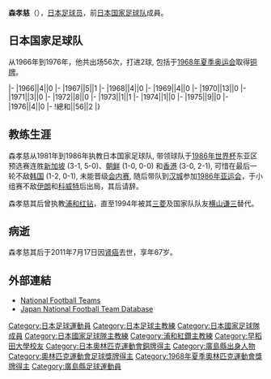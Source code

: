 {{Infobox football biography
|name=森孝慈
|image=
|fullname=森孝慈
|birth_date={{Birth date|1943|11|24}}
|cityofbirth=[[廣島縣|廣島縣]]
|countryofbirth=[[日本|日本]]
|dateofdeath={{Death date and age|2011|7|17|1943|11|24}}
|height=1.73 m
|position=[[後衛_(足球)|後衛]]
|currentclub=
|years=1967-1977
|clubs=[[浦和紅鑽|三菱重工]]
|caps(goals)=
|nationalyears=1966-1976
|nationalteam=[[日本國家足球隊|日本]]
|nationalcaps(goals)=56 (2)
}}
'''森孝慈'''（{{Bd|1943年|11月24日|2011年|7月17日}}），[[日本|日本]][[足球员|足球员]]，前[[日本国家足球队|日本国家足球队]]成員。

==日本国家足球队==
从1966年到1976年，他共出场56次，打进2球, 包括于[[1968年夏季奥运会|1968年夏季奥运会]]取得[[铜牌|铜牌]]。

{{Football player national team statistics|JPN}}
|-
|1966||4||0
|-
|1967||5||1
|-
|1968||4||0
|-
|1969||4||0
|-
|1970||13||0
|-
|1971||3||0
|-
|1972||8||0
|-
|1973||1||1
|-
|1974||1||0
|-
|1975||9||0
|-
|1976||4||0
|-
!總和||56||2
|}

==教练生涯==
森孝慈从1981年到1986年执教日本国家足球队, 带领球队于[[1986年世界杯|1986年世界杯]]东亚区预选赛连胜[[新加坡國家足球隊|新加坡]] (3-1, 5-0)、[[朝鲜國家足球隊|朝鲜]] (1-0, 0-0) 和[[香港足球代表隊|香港]] (3-0, 2-1), 可惜在最后一轮不敌[[韩国國家足球隊|韩国]] (1-2, 0-1), 未能晋级[[会内赛|会内赛]], 随后带队到[[汉城|汉城]]参加[[1986年亚运会|1986年亚运会]]，于小组赛不敌[[伊朗國家足球隊|伊朗]]和[[科威特國家足球隊|科威特]]后出局，其后请辞。

森孝慈其后曾执教[[浦和红钻|浦和红钻]]，直至1994年被其[[三菱|三菱]]及国家队队友[[横山谦三|横山谦三]]替代。

==病逝==
森孝慈其后于2011年7月17日因[[肾癌|肾癌]]去世，享年67岁。

==外部連結==
{{Reflist}}
*[http://www.national-football-teams.com/v2/player.php?id=21215 National Football Teams] {{Wayback|url=http://www.national-football-teams.com/v2/player.php?id=21215 |date=20120318023511 }}
*[https://web.archive.org/web/20160319074007/http://www.japannationalfootballteam.com/en/players/mori_takaji.html Japan National Football Team Database]

{{1964年奥运会男子足球日本参赛名单}}
{{1968年奥运会男子足球日本参赛名单}}
{{Japan-sport-bio-stub}}
{{Soccer-player-stub}}

[[Category:日本足球運動員|Category:日本足球運動員]]
[[Category:日本足球主教練|Category:日本足球主教練]]
[[Category:日本國家足球隊成員|Category:日本國家足球隊成員]]
[[Category:日本國家足球隊主教練|Category:日本國家足球隊主教練]]
[[Category:浦和紅鑽主教練|Category:浦和紅鑽主教練]]
[[Category:早稻田大學校友|Category:早稻田大學校友]]
[[Category:日本奧林匹克運動會銅牌得主|Category:日本奧林匹克運動會銅牌得主]]
[[Category:廣島縣出身人物|Category:廣島縣出身人物]]
[[Category:奧林匹克運動會足球獎牌得主|Category:奧林匹克運動會足球獎牌得主]]
[[Category:1968年夏季奧林匹克運動會獎牌得主|Category:1968年夏季奧林匹克運動會獎牌得主]]
[[Category:廣島縣足球運動員|Category:廣島縣足球運動員]]